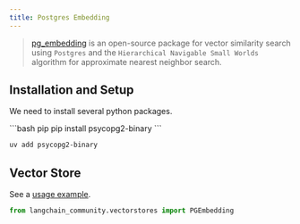 ```yaml
---
title: Postgres Embedding
---
```


> [pg_embedding](https://github.com/neondatabase/pg_embedding) is an open-source package for
> vector similarity search using `Postgres` and the `Hierarchical Navigable Small Worlds`
> algorithm for approximate nearest neighbor search.

## Installation and Setup

We need to install several python packages.

<CodeGroup>
```bash pip
pip install psycopg2-binary
```

```bash uv
uv add psycopg2-binary
```
</CodeGroup>

## Vector Store

See a [usage example](/oss/integrations/vectorstores/pgembedding).

```python
from langchain_community.vectorstores import PGEmbedding
```
